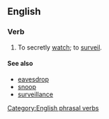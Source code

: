 ==English==
===Verb===
{{infl|en|verb|head=to [[spy]] [[on]]}}
# To secretly [[watch]]; to [[surveil]].

====See also====
*[[eavesdrop]]
*[[snoop]]
*[[surveillance]]

[[Category:English phrasal verbs]]